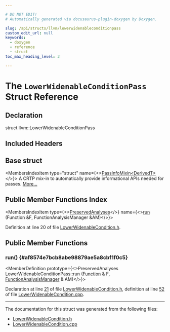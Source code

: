 ```yaml
---

# DO NOT EDIT!
# Automatically generated via docusaurus-plugin-doxygen by Doxygen.

slug: /api/structs/llvm/lowerwidenableconditionpass
custom_edit_url: null
keywords:
  - doxygen
  - reference
  - struct
toc_max_heading_level: 3

---
```





# The `LowerWidenableConditionPass` Struct Reference

<DoxygenPage pluginConfig={pluginConfig}>



## Declaration

<CodeBlock>struct llvm::LowerWidenableConditionPass</CodeBlock>

## Included Headers

<IncludesList>
<IncludesListItem
  filePath="llvm/Transforms/Scalar/LowerWidenableCondition.h"
  permalink="/docs/api/files/include/include/llvm/include/llvm/transforms/include/llvm/transforms/scalar/lowerwidenablecondition-h"
  isLocal="true" />
</IncludesList>

## Base struct

<MembersIndex>

<MembersIndexItem
  type="struct"
  name={<><a href="/docs/api/structs/llvm/passinfomixin">PassInfoMixin&lt;DerivedT&gt;</a></>}>
A CRTP mix-in to automatically provide informational APIs needed for passes. <a href="/docs/api/structs/llvm/passinfomixin/#details">More...</a>
</MembersIndexItem>

</MembersIndex>

## Public Member Functions Index

<MembersIndex>

<MembersIndexItem
  type={<><a href="/docs/api/classes/llvm/preservedanalyses">PreservedAnalyses</a></>}
  name={<><a href="#af8574e7bcb8abe98879ae5a8cbf1f0c5">run</a> (Function &amp;F, FunctionAnalysisManager &amp;AM)</>}>
</MembersIndexItem>

</MembersIndex>


Definition at line 20 of file <a href="/docs/api/files/include/include/llvm/include/llvm/transforms/include/llvm/transforms/scalar/lowerwidenablecondition-h">LowerWidenableCondition.h</a>.

<SectionDefinition>

## Public Member Functions

### run() {#af8574e7bcb8abe98879ae5a8cbf1f0c5}

<MemberDefinition
  prototype={<>PreservedAnalyses LowerWidenableConditionPass::run (<a href="/docs/api/classes/llvm/function">Function</a> &amp; F, <a href="/docs/api/namespaces/llvm/#adce09a5a0de0e3177eb00e932734af2f">FunctionAnalysisManager</a> &amp; AM)</>}>

Declaration at line <a href="/docs/api/files/include/include/llvm/include/llvm/transforms/include/llvm/transforms/scalar/lowerwidenablecondition-h/#l00021">21</a> of file <a href="/docs/api/files/include/include/llvm/include/llvm/transforms/include/llvm/transforms/scalar/lowerwidenablecondition-h">LowerWidenableCondition.h</a>, definition at line <a href="/docs/api/files/lib/lib/transforms/lib/transforms/scalar/lowerwidenablecondition-cpp/#l00052">52</a> of file <a href="/docs/api/files/lib/lib/transforms/lib/transforms/scalar/lowerwidenablecondition-cpp">LowerWidenableCondition.cpp</a>.
</MemberDefinition>

</SectionDefinition>

<hr/>

The documentation for this struct was generated from the following files:

<ul>
<li><a href="/docs/api/files/include/include/llvm/include/llvm/transforms/include/llvm/transforms/scalar/lowerwidenablecondition-h">LowerWidenableCondition.h</a></li>
<li><a href="/docs/api/files/lib/lib/transforms/lib/transforms/scalar/lowerwidenablecondition-cpp">LowerWidenableCondition.cpp</a></li>
</ul>

</DoxygenPage>
